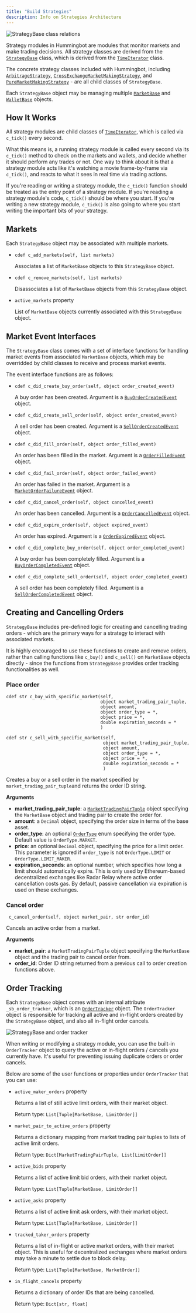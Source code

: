 ```yaml
---
title: "Build Strategies"
description: Info on Strategies Architecture
---
```


![StrategyBase class relations](strategy-uml.svg)

Strategy modules in Hummingbot are modules that monitor markets and make trading decisions. All strategy classes are derived from the [`StrategyBase`](https://github.com/CoinAlpha/hummingbot/blob/master/hummingbot/strategy/strategy_base.pyx) class, which is derived from the [`TimeIterator`](https://github.com/CoinAlpha/hummingbot/blob/master/hummingbot/strategy/strategy_base.pyx) class.

The concrete strategy classes included with Hummingbot, including [`ArbitrageStrategy`](https://github.com/CoinAlpha/hummingbot/blob/master/hummingbot/strategy/arbitrage/arbitrage.pyx), [`CrossExchangeMarketMakingStrategy`](https://github.com/CoinAlpha/hummingbot/blob/master/hummingbot/strategy/cross_exchange_market_making/cross_exchange_market_making.pyx), and [`PureMarketMakingStrategy`](https://github.com/CoinAlpha/hummingbot/blob/master/hummingbot/strategy/pure_market_making/pure_market_making_v2.pyx) - are all child classes of `StrategyBase`.

Each `StrategyBase` object may be managing multiple [`MarketBase`](https://github.com/CoinAlpha/hummingbot/blob/master/hummingbot/market/market_base.pyx) and [`WalletBase`](https://github.com/CoinAlpha/hummingbot/blob/master/hummingbot/wallet/wallet_base.pyx) objects.

## How It Works

All strategy modules are child classes of [`TimeIterator`](https://github.com/CoinAlpha/hummingbot/blob/master/hummingbot/core/time_iterator.pyx), which is called via `c_tick()` every second.

What this means is, a running strategy module is called every second via its `c_tick()` method to check on the markets and wallets, and decide whether it should perform any trades or not. One way to think about it is that a strategy module acts like it's watching a movie frame-by-frame via `c_tick()`, and reacts to what it sees in real time via trading actions.

If you're reading or writing a strategy module, the `c_tick()` function should be treated as the entry point of a strategy module. If you're reading a strategy module's code, `c_tick()` should be where you start. If you're writing a new strategy module, `c_tick()` is also going to where you start writing the important bits of your strategy.

## Markets

Each `StrategyBase` object may be associated with multiple markets.

- `cdef c_add_markets(self, list markets)`

  Associates a list of `MarketBase` objects to this `StrategyBase` object.

- `cdef c_remove_markets(self, list markets)`

  Disassociates a list of `MarketBase` objects from this `StrategyBase` object.

- `active_markets` property

  List of `MarketBase` objects currently associated with this `StrategyBase` object.

## Market Event Interfaces

The `StrategyBase` class comes with a set of interface functions for handling market events from associated `MarketBase` objects, which may be overridded by child classes to receive and process market events.

The event interface functions are as follows:

- `cdef c_did_create_buy_order(self, object order_created_event)`

  A buy order has been created. Argument is a [`BuyOrderCreatedEvent`](https://github.com/CoinAlpha/hummingbot/blob/master/hummingbot/core/event/events.py) object.

- `cdef c_did_create_sell_order(self, object order_created_event)`

  A sell order has been created. Argument is a [`SellOrderCreatedEvent`](https://github.com/CoinAlpha/hummingbot/blob/master/hummingbot/core/event/events.py) object.

- `cdef c_did_fill_order(self, object order_filled_event)`

  An order has been filled in the market. Argument is a [`OrderFilledEvent`](https://github.com/CoinAlpha/hummingbot/blob/master/hummingbot/core/event/events.py) object.

- `cdef c_did_fail_order(self, object order_failed_event)`

  An order has failed in the market. Argument is a [`MarketOrderFailureEvent`](https://github.com/CoinAlpha/hummingbot/blob/master/hummingbot/core/event/events.py) object.

- `cdef c_did_cancel_order(self, object cancelled_event)`

  An order has been cancelled. Argument is a [`OrderCancelledEvent`](https://github.com/CoinAlpha/hummingbot/blob/master/hummingbot/core/event/events.py) object.

- `cdef c_did_expire_order(self, object expired_event)`

  An order has expired. Argument is a [`OrderExpiredEvent`](https://github.com/CoinAlpha/hummingbot/blob/master/hummingbot/core/event/events.py) object.

- `cdef c_did_complete_buy_order(self, object order_completed_event)`

  A buy order has been completely filled. Argument is a [`BuyOrderCompletedEvent`](https://github.com/CoinAlpha/hummingbot/blob/master/hummingbot/core/event/events.py) object.

- `cdef c_did_complete_sell_order(self, object order_completed_event)`

  A sell order has been completely filled. Argument is a [`SellOrderCompletedEvent`](https://github.com/CoinAlpha/hummingbot/blob/master/hummingbot/core/event/events.py) object.

## Creating and Cancelling Orders

`StrategyBase` includes pre-defined logic for creating and cancelling trading orders - which are the primary ways for a strategy to interact with associated markets.

It is highly encouraged to use these functions to create and remove orders, rather than calling functions like `c_buy()` and `c_sell()` on `MarketBase` objects directly - since the functions from `StrategyBase` provides order tracking functionalities as well.

### Place order

```cython
cdef str c_buy_with_specific_market(self,
                                    object market_trading_pair_tuple,
                                    object amount,
                                    object order_type = *,
                                    object price = *,
                                    double expiration_seconds = *
                                    )

cdef str c_sell_with_specific_market(self,
                                     object market_trading_pair_tuple,
                                     object amount,
                                     object order_type = *,
                                     object price = *,
                                     double expiration_seconds = *
                                     )
```

Creates a buy or a sell order in the market specified by `market_trading_pair_tuple`and returns the order ID string.

**Arguments**

- **market_trading_pair_tuple**: a [`MarketTradingPairTuple`](https://github.com/CoinAlpha/hummingbot/blob/master/hummingbot/strategy/market_trading_pair_tuple.py) object specifying the `MarketBase` object and trading pair to create the order for.
- **amount**: a `Decimal` object, specifying the order size in terms of the base asset.
- **order_type**: an optional [`OrderType`](https://github.com/CoinAlpha/hummingbot/blob/master/hummingbot/core/event/events.py) enum specifying the order type. Default value is `OrderType.MARKET`.
- **price**: an optional `Decimal` object, specifying the price for a limit order. This parameter is ignored if `order_type` is not `OrderType.LIMIT` or `OrderType.LIMIT_MAKER`.
- **expiration_seconds**: an optional number, which specifies how long a limit should automatically expire. This is only used by Ethereum-based decentralized exchanges like Radar Relay where active order cancellation costs gas. By default, passive cancellation via expiration is used on these exchanges.

### Cancel order

```cython
 c_cancel_order(self, object market_pair, str order_id)
```

Cancels an active order from a market.

**Arguments**

- **market_pair**: a `MarketTradingPairTuple` object specifying the `MarketBase` object and the trading pair to cancel order from.
- **order_id**: Order ID string returned from a previous call to order creation functions above.

## Order Tracking

Each `StrategyBase` object comes with an internal attribute `_sb_order_tracker`, which is an [`OrderTracker`](https://github.com/CoinAlpha/hummingbot/blob/development/hummingbot/strategy/order_tracker.pyx) object. The `OrderTracker` object is responsible for tracking all active and in-flight orders created by the `StrategyBase` object, and also all in-flight order cancels.

![StrategyBase and order tracker](strategy-order-tracker.svg)

When writing or modifying a strategy module, you can use the built-in `OrderTracker` object to query the active or in-flight orders / cancels you currently have. It's useful for preventing issuing duplicate orders or order cancels.

Below are some of the user functions or properties under `OrderTracker` that you can use:

- `active_maker_orders` property

  Returns a list of still active limit orders, with their market object.

  Return type: `List[Tuple[MarketBase, LimitOrder]]`

- `market_pair_to_active_orders` property

  Returns a dictionary mapping from market trading pair tuples to lists of active limit orders.

  Return type: `Dict[MarketTradingPairTuple, List[LimitOrder]]`

- `active_bids` property

  Returns a list of active limit bid orders, with their market object.

  Return type: `List[Tuple[MarketBase, LimitOrder]]`

- `active_asks` property

  Returns a list of active limit ask orders, with their market object.

  Return type: `List[Tuple[MarketBase, LimitOrder]]`

- `tracked_taker_orders` property

  Returns a list of in-flight or active market orders, with their market object. This is useful for decentralized exchanges where market orders may take a minute to settle due to block delay.

  Return type: `List[Tuple[MarketBase, MarketOrder]]`

- `in_flight_cancels` property

  Returns a dictionary of order IDs that are being cancelled.

  Return type: `Dict[str, float]`
